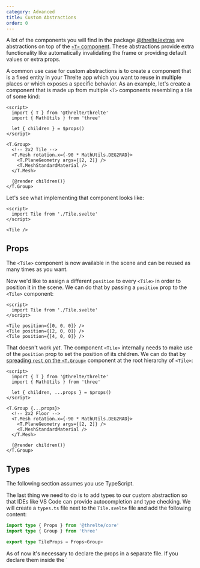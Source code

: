 ```yaml
---
category: Advanced
title: Custom Abstractions
order: 0
---
```


A lot of the components you will find in the package
[@threlte/extras](/docs/reference/extras/getting-started) are abstractions on
top of the [`<T>` component](/docs/reference/core/t). These abstractions provide
extra functionality like automatically invalidating the frame or providing
default values or extra props.

A common use case for custom abstractions is to create a component that is a
fixed entity in your Threlte app which you want to reuse in multiple places or
which exposes a specific behavior. As an example, let's create a component that
is made up from multiple `<T>` components resembling a tile of some kind:

```svelte title="Tile.svelte"
<script>
  import { T } from '@threlte/threlte'
  import { MathUtils } from 'three'

  let { children } = $props()
</script>

<T.Group>
  <!-- 2x2 Tile -->
  <T.Mesh rotation.x={-90 * MathUtils.DEG2RAD}>
    <T.PlaneGeometry args={[2, 2]} />
    <T.MeshStandardMaterial />
  </T.Mesh>

  {@render children()}
</T.Group>
```

Let's see what implementing that component looks like:

```svelte title="Scene.svelte"
<script>
  import Tile from './Tile.svelte'
</script>

<Tile />
```

## Props

The `<Tile>` component is now available in the scene and can be reused as many
times as you want.

Now we'd like to assign a different `position` to every `<Tile>` in order to
position it in the scene. We can do that by passing a `position` prop to the
`<Tile>` component:

```svelte title="Scene.svelte"
<script>
  import Tile from './Tile.svelte'
</script>

<Tile position={[0, 0, 0]} />
<Tile position={[2, 0, 0]} />
<Tile position={[4, 0, 0]} />
```

That doesn't work _yet_. The component `<Tile>` internally needs to make use of
the `position` prop to set the position of its children. We can do that by
[spreading `rest` on the `<T.Group>`](https://svelte.dev/docs/svelte/$props#Rest-props)
component at the root hierarchy of `<Tile>`:

```svelte title="Tile.svelte" {5}m
<script>
  import { T } from '@threlte/threlte'
  import { MathUtils } from 'three'

  let { children, ...props } = $props()
</script>

<T.Group {...props}>
  <!-- 2x2 Floor -->
  <T.Mesh rotation.x={-90 * MathUtils.DEG2RAD}>
    <T.PlaneGeometry args={[2, 2]} />
    <T.MeshStandardMaterial />
  </T.Mesh>

  {@render children()}
</T.Group>
```

## Types

<Tip type="info">The following section assumes you use TypeScript.</Tip>

The last thing we need to do is to add types to our custom abstraction so that
IDEs like VS Code can provide autocompletion and type checking. We will create a
`types.ts` file next to the `Tile.svelte` file and add the following content:

```ts title="types.ts"
import type { Props } from '@threlte/core'
import type { Group } from 'three'

export type TileProps = Props<Group>
```

<Tip type="tip">
  As of now it's necessary to declare the props in a separate file.
	If you declare them inside the `<script>` block, the Svelte compiler
	flattens the resulting type, removing JSDoc comments and possibly
	breaking it.
</Tip>

The generic type `Props<Type>` is a utility type that extracts all possible
props that a `<T>` component accepts – in this case `<T.Group>`. It also creates
a _bindable `ref` prop_ that can be used to bind to the group created by the
`<T.Group>` component.

We need to import the `TileProps` type in our `Tile.svelte` file and make use of
the `ref` prop. For that we:

- Add the `lang="ts"` attribute to the `<script>` block
- Import the `TileProps` type
- Add the bindable prop `ref` to the props
- Bind `ref` to the bindable prop `ref` of the root `<T.Group>` component
- Pass `ref` to the `children()` block

```svelte title="Tile.svelte" {4,11}+ {1,6,19}m
<script lang="ts">
  import { T } from '@threlte/threlte'
  import { MathUtils } from 'three'
  import type { TileProps } from './types'

  let { children, ref = $bindable(), ...props }: TileProps = $props()
</script>

<T.Group
  {...props}
  bind:ref
>
  <!-- 2x2 Floor -->
  <T.Mesh rotation.x={-90 * MathUtils.DEG2RAD}>
    <T.PlaneGeometry args={[2, 2]} />
    <T.MeshStandardMaterial />
  </T.Mesh>

  {@render children({ ref })}
</T.Group>
```

Now we can use the `<Tile>` component in our scene and get autocompletion and
type checking.

```svelte title="Scene.svelte"
<script>
  import Tile from './Tile.svelte'
  import { TransformControls } from '@threlte/extras'
</script>

<Tile position={[2, 0, 2]}>
  {#snippet children({ ref })}
    <TransformControls object={ref} />
  {/snippet}
</Tile>
```
